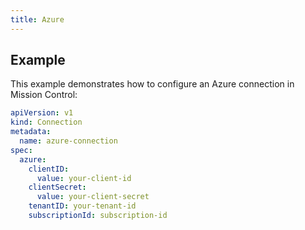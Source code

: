 ```yaml
---
title: Azure
---
```



<Fields connection="azure"/>

## Example

This example demonstrates how to configure an Azure connection in Mission Control:

```yaml title="azure-connection.yaml"
apiVersion: v1
kind: Connection
metadata:
  name: azure-connection
spec:
  azure:
    clientID:
      value: your-client-id
    clientSecret:
      value: your-client-secret
    tenantID: your-tenant-id
    subscriptionId: subscription-id
```

